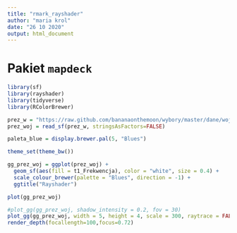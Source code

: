 ```yaml
---
title: "rmark_rayshader"
author: "maria krol"
date: "26 10 2020"
output: html_document
---
```


# Pakiet `mapdeck`

```r

library(sf)
library(rayshader)
library(tidyverse)
library(RColorBrewer)

```

```r

prez_w = "https://raw.github.com/bananaonthemoon/wybory/master/dane/wojewodztwa.gpkg"
prez_woj = read_sf(prez_w, stringsAsFactors=FALSE)

paleta_blue = display.brewer.pal(5, "Blues")

```

```r

theme_set(theme_bw())

gg_prez_woj = ggplot(prez_woj) +
  geom_sf(aes(fill = t1_Frekwencja), color = "white", size = 0.4) +
  scale_colour_brewer(palette = "Blues", direction = -1) +
  ggtitle("Rayshader")

plot(gg_prez_woj)

#plot_gg(gg_prez_woj, shadow_intensity = 0.2, fov = 30)
plot_gg(gg_prez_woj, width = 5, height = 4, scale = 300, raytrace = FALSE, preview = TRUE)
render_depth(focallength=100,focus=0.72)
```

